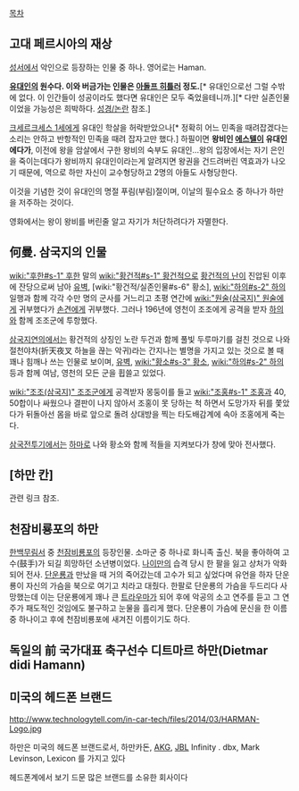 [[목차]]
== 고대 페르시아의 재상 ==
[[성서]]에서 악인으로 등장하는 인물 중 하나. 영어로는 Haman.

'''[[유대인]]의 원수다. 이와 버금가는 인물은 [[아돌프 히틀러]] 정도.'''[* 유대인으로선 그럴 수밖에 없다. 이 인간들이 성공이라도 했다면 유대인은 모두 죽었을테니까.][* 다만 실존인물이었을 가능성은 희박하다. [[성경/논란]] 참조.]

[[크세르크세스 1세]]에게 유대인 학살을 허락받았으나[* 정확히 어느 민족을 때려잡겠다는 소리는 안하고 반항적인 민족을 때려 잡자고만 했다.] 하필이면 '''왕비인 [[에스텔]]이 유대인에다가''', 이전에 왕을 암살에서 구한 왕비의 숙부도 유대인...왕의 입장에서는 자기 은인을 죽이는데다가 왕비까지 유대인이라는게 알려지면 왕권을 건드려버린 역효과가 나오기 때문에, 역으로 하만 자신이 교수형당하고 2명의 아들도 사형당한다.

이것을 기념한 것이 유대인의 명절 푸림(부림)절이며, 이날의 필수요소 중 하나가 하만을 저주하는 것이다.  

영화에서는 왕이 왕비를 버린줄 알고 자기가 처단하려다가 자멸한다.

== 何曼. 삼국지의 인물 ==
[[wiki:"후한#s-1" 후한]] 말의 [[wiki:"황건적#s-1" 황건적]]으로 [[황건적의 난]]이 진압된 이후에 잔당으로써 남아 [[유벽]], [wiki:"황건적/실존인물#s-6" 황소], [[wiki:"하의#s-2" 하의]] 일행과 함께 각각 수만 명의 군사를 거느리고 초평 연간에 [[wiki:"원술(삼국지)" 원술]]에게 귀부했다가 [[손견]]에게 귀부했다. 그러나 196년에 영천이 조조에게 공격을 받자 [[하의]]와 함께 조조군에 투항했다.

[[삼국지연의]]에서는 황건적의 상징인 노란 두건과 함께 풀빛 두루마기를 걸친 것으로 나와 절천야차(折天夜叉 하늘을 끊는 악귀)라는 간지나는 별명을 가지고 있는 것으로 볼 때 꽤나 힘깨나 쓰는 인물로 보이며, [[유벽]], [[wiki:"황소#s-3" 황소]], [[wiki:"하의#s-2" 하의]] 등과 함께 여남, 영천의 모든 군을 휩쓸고 있었다.

[[wiki:"조조(삼국지)" 조조]]군에게 공격받자 몽둥이를 들고 [[wiki:"조홍#s-1" 조홍]]과 40, 50합이나 싸웠으나 결판이 나지 않아서 조홍이 못 당하는 척 하면서 도망가자 뒤를 쫓았다가 뒤돌아선 몸을 바로 앞으로 돌려 상대방을 찍는 타도배감계에 속아 조홍에게 죽는다.

[[삼국전투기]]에서는 [[하마]]로 나와 황소와 함께 적들을 지켜보다가 창에 맞아 전사했다.

== [하만 칸] ==
관련 링크 참조.

== 천잠비룡포의 하만 ==
[[한백무림서]] 중 [[천잠비룡포]]의 등장인물. 소마군 중 하나로 화니족 출신. 북을 좋아하여 고수(鼓手)가 되길 희망하던 소년병이었다. [[나이만]]의 습격 당시 한 팔을 잃고 상처가 악화되어 전사. [[단운룡]]과 만났을 때 거의 죽어갔는데 고수가 되고 싶었다며 유언을 하자 단운룡이 자신의 가슴을 북으로 여기고 치라고 대줬다. 한팔로 단운룡의 가슴을 두드리다 사망했는데 이는 단운룡에게 꽤나 큰 [[트라우마]]가 되어 후에 악공의 소고 연주를 듣고 그 연주가 패도적인 것임에도 불구하고 눈물을 흘리게 했다. 단운룡이 가슴에 문신을 한 이름 중 하나이고 후에 천잠비룡포에 새겨진 이름이기도 하다.

== 독일의 前 국가대표 축구선수 디트마르 하만(Dietmar didi Hamann) ==

== 미국의 헤드폰 브랜드 ==
http://www.technologytell.com/in-car-tech/files/2014/03/HARMAN-Logo.jpg

하만은 미국의 헤드폰 브랜드로서, 하만카돈, [[AKG]], [[JBL]] Infinity . dbx, Mark Levinson, Lexicon 를 가지고 있다

헤드폰계에서 보기 드문 많은 브랜드를 소유한 회사이다
